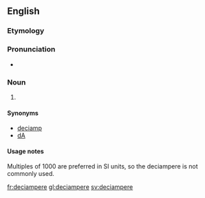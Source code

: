 {{also|deciampère|déciampère|deci-ampere}}
==English==

===Etymology===
{{prefix|deci|ampere|lang=en}}

===Pronunciation===
* {{a|UK}} {{IPA|/ˈdɛsiæmpɪə(ɹ)/|lang=en}}

===Noun===
{{en-noun}}

# {{SI-unit|deci|ampere|electrical current|lang=en}}

====Synonyms====
* [[deciamp]]
* [[dA]]

====Usage notes====
Multiples of 1000 are preferred in SI units, so the deciampere is not commonly used.

[[fr:deciampere]]
[[gl:deciampere]]
[[sv:deciampere]]